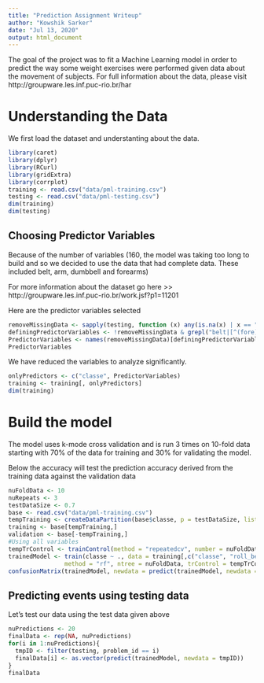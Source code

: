 ```yaml
---
title: "Prediction Assignment Writeup"
author: "Kowshik Sarker"
date: "Jul 13, 2020"
output: html_document
---
```


The goal of the project was to fit a Machine Learning model in order to predict the way some weight exercises were performed given data about the movement of subjects. For full information about the data, please visit http://groupware.les.inf.puc-rio.br/har

# Understanding the Data
We first load the dataset and understanting about the data.
```r
library(caret)
library(dplyr)
library(RCurl)
library(gridExtra)
library(corrplot)
training <- read.csv("data/pml-training.csv")
testing <- read.csv("data/pml-testing.csv")
dim(training)
dim(testing)
```

## Choosing Predictor Variables
Because of the number of variables (160, the model was taking too long to build and so we decided to use the data that had complete data.  These included belt, arm, dumbbell and forearms)

For more information about the dataset go here >> http://groupware.les.inf.puc-rio.br/work.jsf?p1=11201

Here are the predictor variables selected

```r
removeMissingData <- sapply(testing, function (x) any(is.na(x) | x == ""))
definingPredictorVariables <- !removeMissingData & grepl("belt|[^(fore)]arm|dumbbell|forearm", names(removeMissingData))
PredictorVariables <- names(removeMissingData)[definingPredictorVariables]
PredictorVariables
```

We have reduced the variables to analyze significantly.
```r
onlyPredictors <- c("classe", PredictorVariables)
training <- training[, onlyPredictors]
dim(training)
```


# Build the model
The model uses k-mode cross validation and is run 3 times on 10-fold data starting with 70% of the data for training and 30% for validating the model.

Below the accuracy will test the prediction accuracy derived from the training data against the validation data
```r
nuFoldData <- 10
nuRepeats <- 3
testDataSize <- 0.7
base <- read.csv("data/pml-training.csv")
tempTraining <- createDataPartition(base$classe, p = testDataSize, list = FALSE)
training <- base[tempTraining,]
validation <- base[-tempTraining,]
#Using all variables
tempTrControl <- trainControl(method = "repeatedcv", number = nuFoldData, repeats = nuRepeats)
trainedModel <- train(classe ~ ., data = training[,c("classe", "roll_belt","roll_arm", "roll_dumbbell", "roll_forearm", "pitch_belt", "pitch_arm", "pitch_dumbbell", "pitch_forearm", "yaw_belt", "yaw_arm", "yaw_dumbbell", "yaw_forearm")],
                method = "rf", ntree = nuFoldData, trControl = tempTrControl)
confusionMatrix(trainedModel, newdata = predict(trainedModel, newdata = validation))
```

## Predicting events using testing data
Let's test our data using the test data given above
```r
nuPredictions <- 20
finalData <- rep(NA, nuPredictions)
for(i in 1:nuPredictions){
  tmpID <- filter(testing, problem_id == i)
  finalData[i] <- as.vector(predict(trainedModel, newdata = tmpID))
}
finalData
```